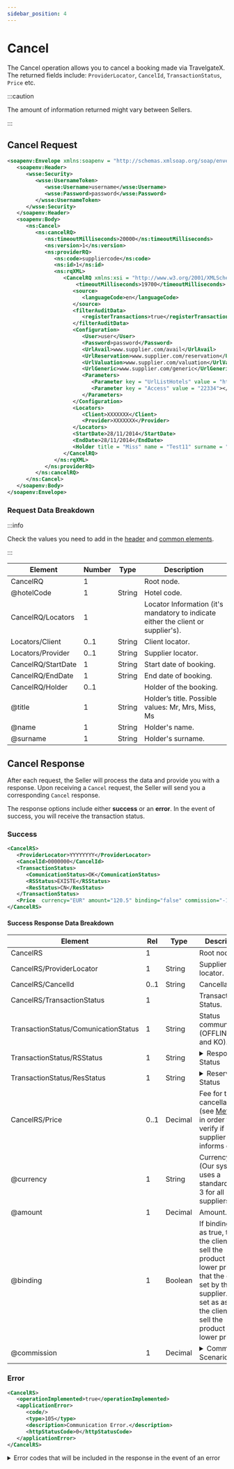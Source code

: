 ```yaml
---
sidebar_position: 4
---
```


# Cancel

The Cancel operation allows you to cancel a booking made via TravelgateX. The returned fields include: `ProviderLocator`, `CancelId`, `TransactionStatus`, `Price` etc.

:::caution

The amount of information returned might vary between Sellers.

:::

## Cancel Request

```xml
<soapenv:Envelope xmlns:soapenv = "http://schemas.xmlsoap.org/soap/envelope/" xmlns:ns = "http://schemas.xmltravelgate.com/hub/2012/06" xmlns:wsse = "http://docs.oasis-open.org/wss/2004/01/oasis-200401-wss-wssecurity-secext-1.0.xsd">
   <soapenv:Header>
      <wsse:Security>
         <wsse:UsernameToken>
            <wsse:Username>username</wsse:Username>
            <wsse:Password>password</wsse:Password>
         </wsse:UsernameToken>
      </wsse:Security>
   </soapenv:Header>
   <soapenv:Body>
      <ns:Cancel>
         <ns:cancelRQ>
            <ns:timeoutMilliseconds>20000</ns:timeoutMilliseconds>
            <ns:version>1</ns:version>
            <ns:providerRQ>
               <ns:code>suppliercode</ns:code>
               <ns:id>1</ns:id>
               <ns:rqXML>
                  <CancelRQ xmlns:xsi = "http://www.w3.org/2001/XMLSchema-instance" xmlns:xsd = "http://www.w3.org/2001/XMLSchema" hotelCode = "">
                      <timeoutMilliseconds>19700</timeoutMilliseconds>
                     <source>
                        <languageCode>en</languageCode>
                     </source>
                     <filterAuditData>
                        <registerTransactions>true</registerTransactions>
                     </filterAuditData>
                     <Configuration>
                        <User>user</User>
                        <Password>password</Password>
                        <UrlAvail>www.supplier.com/avail</UrlAvail>
                        <UrlReservation>www.supplier.com/reservation</UrlReservation>
                        <UrlValuation>www.supplier.com/valuation</UrlValuation>
                        <UrlGeneric>www.supplier.com/generic</UrlGeneric>
                        <Parameters>
                           <Parameter key = "UrlListHotels" value = "http://www.supplier.com/ListHotels"></Parameter>
                           <Parameter key = "Access" value = "22334"></Parameter>
                        </Parameters>
                     </Configuration>
                     <Locators>
                        <Client>XXXXXXX</Client>
                        <Provider>XXXXXXX</Provider>
                     </Locators>
                     <StartDate>28/11/2014</StartDate>
                     <EndDate>28/11/2014</EndDate>
                     <Holder title = "Miss" name = "Test11" surname = "TestAp11"/>
                  </CancelRQ>
               </ns:rqXML>
            </ns:providerRQ>
         </ns:cancelRQ>
      </ns:Cancel>
   </soapenv:Body>
</soapenv:Envelope>
```

### Request Data Breakdown

:::info

Check the values you need to add in the [header](../making-requests/request-headers) and [common elements](../making-requests/common-elements).

:::

| **Element**			| **Number**	| **Type**	| **Description**					|
| ----------------------------- | ------------- | ------------- | ----------------------------------------------------- |
| CancelRQ   			| 1          	|		| Root node.						|
| @hotelCode 			| 1    		| String	| Hotel code.						|
| CancelRQ/Locators		| 1          	|		| Locator Information (it's mandatory to indicate either the client or supplier's).	|
| Locators/Client		| 0..1 		| String	| Client locator.					|
| Locators/Provider	| 0..1 		| String	| Supplier locator.					|
| CancelRQ/StartDate  			| 1    		| String	| Start date of booking.				|
| CancelRQ/EndDate    			| 1    		| String	| End date of booking.					|
| CancelRQ/Holder   				| 0..1		|		| Holder of the booking.  |
| @title   				| 1		| String	| Holder’s title. Possible values: Mr, Mrs, Miss, Ms  |
| @name   				| 1		|	String	| Holder's name.  |
| @surname   				| 1		|	String	| Holder's surname.  |

## Cancel Response

After each request, the Seller will process the data and provide you with a response. Upon receiving a `Cancel` request, the Seller will send you a corresponding `Cancel` response. 

The response options include either **success** or an **error**. In the event of success, you will receive the transaction status.

### Success

```xml
<CancelRS>
   <ProviderLocator>YYYYYYYY</ProviderLocator> 
   <CancelId>0000000</CancelId>
   <TransactionStatus>
      <ComunicationStatus>OK</ComunicationStatus>
      <RSStatus>EXISTE</RSStatus>
      <ResStatus>CN</ResStatus>
   </TransactionStatus>
   <Price  currency="EUR" amount="120.5" binding="false" commission="-1"/>
</CancelRS>
```

#### Success Response Data Breakdown

| Element				| Rel	| Type	| Description						|
| ------------------------------------- | ------------- | ------------- | ------------------------------------------------------------- |
| CancelRS   				| 1          	|		| Root node.							|
| CancelRS/ProviderLocator			| 1    		| String	| Supplier locator.						|
| CancelRS/CancelId   				| 0..1 		| String	| Cancellation id.  						|
| CancelRS/TransactionStatus		| 1          	|		| Transaction Status.						|
| TransactionStatus/ComunicationStatus	| 1    		| String	| Status communication (OFFLINE, OK and KO).			|
| TransactionStatus/RSStatus		| 1    		| String	| <details>     <summary>Response Status</summary>     <div>         <div>          <table>  				 <thead>  					 <tr>  						 <th>  							 <strong>Status</strong>  						 </th>  						 <th>  							 <strong>Description</strong>  						 </th>  					 </tr>  				 </thead>  				 <tbody>  					 <tr>  						 <td>DESCONOCIDO</td>  						 <td>Unknown</td>  					 </tr>  					 <tr>  						 <td>EXISTE</td>  						 <td>Exists</td>  					 </tr>           <tr>  						 <td>EXISTECANCELADA</td>  						 <td>exists but it's cancelled</td>  					 </tr>				 <tr>  						 <td>NO_EXISTE</td>  						 <td>Does not exist</td>  					 </tr>       </tbody>  			</table>         </div>     </div> </details>	|
| TransactionStatus/ResStatus		| 1    		| String	| <details>     <summary>Reservation Status</summary>     <div>         <div>          <table>  				 <thead>  					 <tr>  						 <th>  							 <strong>Status Code</strong>  						 </th>  						 <th>  							 <strong>Description</strong>  						 </th>  					 </tr>  				 </thead>  				 <tbody>  					 <tr>  						 <td>OK</td>  						 <td>The reservation was completed with no problems.</td>  					 </tr>  					 <tr>  						 <td>RQ</td>  						 <td>The reservation was completed but the product is still not available, so the reservation goes into a waiting list (Request).</td>  					 </tr>           <tr>  						 <td>CN</td>  						 <td>The reservation was completed but due to a supplier error or a timeout the system will immediately cancel the reservation to prevent further possible errors.</td>  					 </tr>				 <tr>  						 <td>UN</td>  						 <td>The reservation was completed but due to a supplier error or a timeout, the reservation status is unknown. It is the client’s responsibility to check if the booking is OK.</td>  					 </tr>       </tbody>  			</table>         </div>     </div> </details>	|
| CancelRS/Price      				| 0..1      |	Decimal	| Fee for the cancellation. (see [MetaData](../content/meta-data/) in order to verify if supplier informs of it).						|
| @currency  				| 1    		| String	| Currency code (Our system uses a standard ISO - 3 for all suppliers).	 						|
| @amount    				| 1    		| Decimal	| Amount.  						|
| @binding   				| 1    		| Boolean	| If binding is set as true, then the client can’t sell the product for a lower price that the one set by the supplier. If it set as as false, the client can sell the product for a lower price. |
| @commission				| 1    		| Decimal	| <details>     <summary>Commission Scenarios</summary>     <div>         <div>          <table>  				 <thead>  					 <tr>  						 <th>  							 <strong>Commission</strong>  						 </th>  						 <th>  							 <strong>Description</strong>  						 </th>  					 </tr>  				 </thead>  				 <tbody>  					 <tr>  						 <td>0</td>  						 <td>The price returned is net.</td>  					 </tr>  					 <tr>  						 <td>-1</td>  						 <td>The supplier has not supplied the sale price nor the commission. This information is in the commercial contract with the supplier.</td>  					 </tr>           <tr>  						 <td>Greater than 0</td>  						 <td>X = % of the commission applied to the amount.</td>  					 </tr>				 </tbody>  			</table>         </div>     </div> </details>	|

### Error

```xml
<CancelRS>
   <operationImplemented>true</operationImplemented>
   <applicationError>
      <code/>
      <type>105</type>
      <description>Communication Error.</description>
      <httpStatusCode>0</httpStatusCode>
   </applicationError>
</CancelRS>
```

<details>
    <summary>Error codes that will be included in the response in the event of an error</summary>
    <div>
        <div>
         <table>
				<thead>
					<tr>
						<th>
							<strong>Error Code</strong>
						</th>
						<th>
							<strong>Error Description</strong>
						</th>
					</tr>
				</thead>
				<tbody>
					<tr>
						<td>101</td>
						<td>System Exception (Exception not controlled or not classified as general exception).</td>
					</tr>
					<tr>
						<td>102</td>
						<td>Supplier Error.</td>
					</tr>
					<tr>
						<td>103</td>
						<td>Too many requests to the supplier.</td>
					</tr>
               <tr>
						<td>104</td>
						<td>Timeout (Timeout during the execution of an operation (look in the common attribute timeout )).</td>
					</tr>
					<tr>
						<td>105</td>
						<td>Communication Error.</td>
					</tr>
					<tr>
						<td>204</td>
						<td>Supplier returns 0 results in availability.</td>
					</tr>
                    <tr>
						<td>205</td>
						<td>The Supplier doesn’t accept the distribution RQ.</td>
					</tr>
					<tr>
						<td>206</td>
						<td>The Supplier doesn’t accept the dates RQ.</td>
					</tr>
					<tr>
						<td>207</td>
						<td>The Supplier doesn’t accept the request RQ.</td>
					</tr>
               <tr>
						<td>301</td>
						<td>Option not found in policies.</td>
					</tr>
               <tr>
						<td>302</td>
						<td>Hotel Not Found in DescriptiveInfo.</td>
					</tr>
               <tr>
						<td>303</td>
						<td>Booking not confirmed in the supplier’s system.</td>
					</tr>
				</tbody>
			</table>
        </div>
    </div>
</details>

